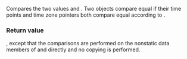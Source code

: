 {{cpp/chrono/title|1=operator=={{small|(std::chrono::zoned_time)}}}}
{{cpp/chrono/zoned_time/navbar}}
{{dcl begin}}
{{dcl header|chrono}}
{{dcl|since=c++20|1=
template&lt; class Duration1, class Duration2, class TimeZonePtr &gt;
bool operator==( const std::chrono::zoned_time&lt;Duration1, TimeZonePtr&gt;&amp; x,
                 const std::chrono::zoned_time&lt;Duration2, TimeZonePtr&gt;&amp; y );
}}
{{dcl end}}

Compares the two {{tt|zoned_time}} values {{c|x}} and {{c|y}}. Two {{tt|zoned_time}} objects compare equal if their time points and time zone pointers both compare equal according to {{tt|1=operator==}}.

{{cpp/note synthesized eq}}

===Return value===
{{c|1=x.get_time_zone() == y.get_time_zone() &amp;&amp; x.get_sys_time() == y.get_sys_time()}}, except that the comparisons are performed on the nonstatic data members of {{c|x}} and {{c|y}} directly and no copying is performed.

{{langlinks|es|ja|ru|zh}}